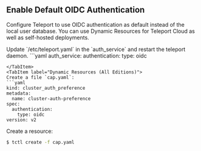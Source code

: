## Enable Default OIDC Authentication

Configure Teleport to use OIDC authentication as default instead of the local
user database.  You can use Dynamic Resources for Teleport Cloud as well as self-hosted deployments.

<Tabs>
  <TabItem label="Static Config (Self-Hosted)">
 Update `/etc/teleport.yaml` in the `auth_service` and restart the teleport daemon.
  ```yaml
  auth_service:
    authentication:
      type: oidc

  ```
  </TabItem>
  <TabItem label="Dynamic Resources (All Editions)">
  Create a file `cap.yaml`:
  ```yaml
  kind: cluster_auth_preference
  metadata:
    name: cluster-auth-preference
  spec:
    authentication:
      type: oidc
  version: v2
  ```

  Create a resource:

  ```bash
  $ tctl create -f cap.yaml
  ```
  </TabItem>
</Tabs>
